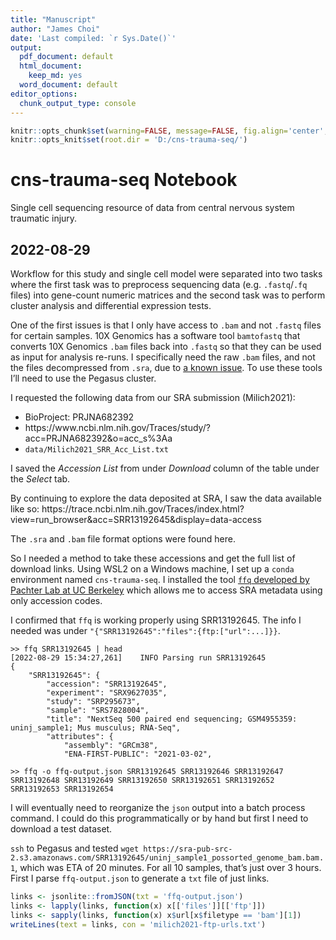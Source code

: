 ```yaml
---
title: "Manuscript"
author: "James Choi"
date: 'Last compiled: `r Sys.Date()`'
output:
  pdf_document: default
  html_document:
    keep_md: yes
  word_document: default
editor_options:
  chunk_output_type: console
---
```


```r
knitr::opts_chunk$set(warning=FALSE, message=FALSE, fig.align='center', tidy.opts=list(width.cutoff=80), tidy=TRUE, results = 'hold')
knitr::opts_knit$set(root.dir = 'D:/cns-trauma-seq/')
```


# cns-trauma-seq Notebook

Single cell sequencing resource of data from central nervous system traumatic injury.


## 2022-08-29

Workflow for this study and single cell model were separated into two tasks where the first task was to preprocess sequencing data (e.g. `.fastq`/`.fq` files) into gene-count numeric matrices and the second task was to perform cluster analysis and differential expression tests. 

One of the first issues is that I only have access to `.bam` and not `.fastq` files for certain samples. 10X Genomics has a software tool `bamtofastq` that converts 10X Genomics `.bam` files back into `.fastq` so that they can be used as input for analysis re-runs. I specifically need the raw `.bam` files, and not the files decompressed from `.sra`, due to [a known issue](https://support.10xgenomics.com/docs/bamtofastq#issues). To use these tools I'll need to use the Pegasus cluster. 

I requested the following data from our SRA submission (Milich2021):

  * BioProject: PRJNA682392
  * https://www.ncbi.nlm.nih.gov/Traces/study/?acc=PRJNA682392&o=acc_s%3Aa
  * `data/Milich2021_SRR_Acc_List.txt`

I saved the *Accession List* from under *Download* column of the table under the *Select* tab.

By continuing to explore the data deposited at SRA, I saw the data available like so: https://trace.ncbi.nlm.nih.gov/Traces/index.html?view=run_browser&acc=SRR13192645&display=data-access

The `.sra` and `.bam` file format options were found here.

So I needed a method to take these accessions and get the full list of download links. Using WSL2 on a Windows machine, I set up a `conda` environment named `cns-trauma-seq`. I installed the tool [`ffq` developed by Pachter Lab at UC Berkeley](https://github.com/pachterlab/ffq) which allows me to access SRA metadata using only accession codes. 

I confirmed that `ffq` is working properly using SRR13192645. The info I needed was under `"{"SRR13192645":"files":{ftp:["url":...]}}`. 

```{}
>> ffq SRR13192645 | head
[2022-08-29 15:34:27,261]    INFO Parsing run SRR13192645
{
    "SRR13192645": {
        "accession": "SRR13192645",
        "experiment": "SRX9627035",
        "study": "SRP295673",
        "sample": "SRS7828004",
        "title": "NextSeq 500 paired end sequencing; GSM4955359: uninj_sample1; Mus musculus; RNA-Seq",
        "attributes": {
            "assembly": "GRCm38",
            "ENA-FIRST-PUBLIC": "2021-03-02",
            
>> ffq -o ffq-output.json SRR13192645 SRR13192646 SRR13192647 SRR13192648 SRR13192649 SRR13192650 SRR13192651 SRR13192652 SRR13192653 SRR13192654
```


I will eventually need to reorganize the `json` output into a batch process command. I could do this programmatically or by hand but first I need to download a test dataset. 

`ssh` to Pegasus and tested `wget https://sra-pub-src-2.s3.amazonaws.com/SRR13192645/uninj_sample1_possorted_genome_bam.bam.1`, which was ETA of 20 minutes. For all 10 samples, that's just over 3 hours. First I parse `ffq-output.json` to generate a `txt` file of just links.

```r
links <- jsonlite::fromJSON(txt = 'ffq-output.json')
links <- lapply(links, function(x) x[['files']][['ftp']])
links <- sapply(links, function(x) x$url[x$filetype == 'bam'][1])
writeLines(text = links, con = 'milich2021-ftp-urls.txt')
```

